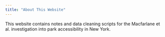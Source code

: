 ```yaml
---
title: "About This Website"
---
```


This website contains notes and data cleaning scripts for the Macfarlane et al.
investigation into park accessibility in New York.
